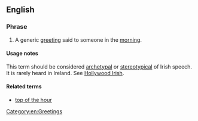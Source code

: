 ==English==

===Phrase===
{{head|en|noun|head=[[top]] of the [[morning]]|}}

# {{label|en|Ireland|New England|idiomatic|archaic}} A generic [[greeting]] said to someone in the [[morning]].

====Usage notes====
This term should be considered [[archetypal]] or [[stereotypical]] of Irish speech. It is rarely heard in Ireland. See [[Hollywood Irish]].

====Related terms====
* [[top of the hour]]

[[Category:en:Greetings]]
